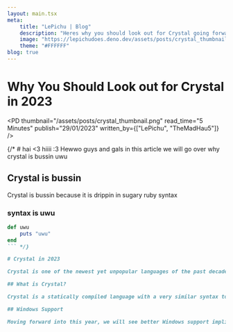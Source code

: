 ```yaml
---
layout: main.tsx
meta: 
    title: "LePichu | Blog"
    description: "Heres why you should look out for Crystal going forward in 2023."
    image: "https://lepichudoes.deno.dev/assets/posts/crystal_thumbnail.png"
    theme: "#FFFFFF"
blog: true
---
```


# Why You Should Look out for Crystal in 2023
<PD thumbnail="/assets/posts/crystal_thumbnail.png" read_time="5 Minutes" publish="29/01/2023" written_by={["LePichu", "TheMadHau5"]} />

{/* # hai \<3 hiiii :3
Hewwo guys and gals in this article we will go over why crystal is bussin uwu

## Crystal is bussin
Crystal is bussin because it is drippin in sugary ruby syntax 

### syntax is uwu
```rb
def uwu 
    puts "uwu"
end
``` */}

# Crystal in 2023

Crystal is one of the newest yet unpopular languages of the past decade. This year and moving forward, we will see a lot of massive advances to the language, ranging from new platforms to better tooling. Without further ado, here are a few picks why Crystal, going in 2023, will be a more viable option for people. But first, what is Crystal?

## What is Crystal?

Crystal is a statically compiled language with a very similar syntax to Ruby, but with the speed of C as implied by the official website. It leverages LLVM and a simple GC under the hood to achieve this. We can think of it as a dialect of Ruby running on bare metal, parallel to Elixir, which, to an extent, is a dialect running on the BEAM VM Ecosystem.

## Windows Support

Moving forward into this year, we will see better Windows support implied at the "Ask me Anything" event last year. Meaning a user need not be a macOS or Linux user to reap Crystal's benefits but fill the niche of "Ruby but Fast" for Windows APIs too. Recently, the author of Athena Framework, coincidentally also one of the authors of the Crystal Book, blacksmoke16, has expressed concern for slow progress on the Windows Port. As an advocate of Windows Support, we could see the porting take a faster turn this year with HertzDevil working on Crystal full-time.